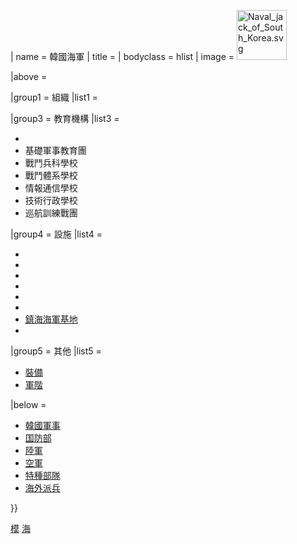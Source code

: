 {{military navigation
| style = wide
| state = {{#if: {{{state|}}} | {{{state}}} | autocollapse }}
| name = 韓國海軍
| title = {{navy|ROK|name=韓國海軍}}
| bodyclass = hlist
| image = [[File:Naval jack of South Korea.svg|80px|link=韓國海軍]]

|above = {{Link-ko|韓國海軍參謀總長|대한민국의 해군참모총장|海軍參謀總長}}

|group1 = 組織
|list1 = {{Template:Navbox subgroup
|group1 = 直轄機構
|list1 =
* {{Link-ko|韓國海軍教育司令部|대한민국 해군교육사령부|教育司令部}}
* {{Link-ko|韓國海軍軍需司令部|대한민국 해군군수사령부|軍需司令部}}
* [[鎮海海軍基地|鎮海基地司令部]]
* 調查團
* 人事團
* 戰鬥發展團
* 中央財務會計團
* 造艦團

|group2 = {{Link-ko|韓國海軍作戰司令部|대한민국 해군작전사령부|作戰司令部}}
|list2 =
* {{Link-ko|韓國海軍第1艦隊|대한민국 1함대|第1艦隊}}
* {{Link-ko|韓國海軍第2艦隊|대한민국 2함대|第2艦隊}}
* {{Link-ko|韓國海軍第3艦隊|대한민국 3함대|第3艦隊}}
* {{Link-ko|韓國海軍第5混成戰團|대한민국 5성분전단|第5混成戰團}}
* {{Link-ko|韓國海軍第6航空戰團|대한민국 6항공전단|第6航空戰團}}
* {{Link-ko|韓國海軍第7機動戰團|대한민국 7기동전단|第7機動戰團}}
* {{Link-ko|韓國海軍第9潛艇戰團|대한민국 9잠수함전단|第9潛艇戰團}}
* [[韓國海軍特戰戰團|特戰戰團]]
* 海洋戰術情報團
* 戰備戰隊

|group3 = [[韓國海軍陸戰隊|海軍陸戰隊]]
|list3 =
* {{Link-ko|韓國第1海軍陸戰師|대한민국 1해병사단|第1陸戰師}}
* [[大韓民國第2海軍陸戰師|第2陸戰師]]
* {{Link-ko|韓國第6海軍陸戰旅|대한민국 6해병여단|第6陸戰旅}}
* {{Link-ko|韓國第9海軍陸戰旅|제9해병여단|第9陸戰旅}}
* 延坪部隊
* {{Link-ko|韓國海軍陸戰隊教育訓練團|대한민국 해병대 교육훈련단|教育訓練團}}
* 兩棲支援團
}}

|group3 = 教育機構
|list3 =
* {{Link-ko|韓國海軍士官學校|대한민국 해군사관학교|海軍官校}}
* 基礎軍事教育團
* 戰鬥兵科學校
* 戰鬥體系學校
* 情報通信學校
* 技術行政學校
* 巡航訓練戰團

|group4 = 設施
|list4 =
* {{Link-ko|雞龍臺|계룡대}}
* {{Link-ko|東海海軍基地|동해 해군기지}}
* {{Link-ko|木浦海軍基地|목포 해군기지}}
* {{Link-ko|釜山海軍基地|부산 해군기지}}
* {{Link-ko|仁川海軍基地|인천 해군기지}}
* {{Link-en|濟州海軍基地|Jeju-do Naval Base}}
* [[鎮海海軍基地]]
* {{Link-ko|平澤海軍基地|평택 해군기지}}

|group5 = 其他
|list5 =
* [[韓國海軍#主要武器裝備|裝備]]
* [[韓國海軍#軍階|軍階]]

|below = 
* [[韓國軍事]]
* [[韩国国防部|国防部]]
* [[Template:韓國陸軍|陸軍]]
* [[Template:韓國空軍|空軍]]
* [[Template:韓國特種部隊|特種部隊]]
* [[Template:韓國海外派兵|海外派兵]]
}}
<noinclude>
[[Category:韓國海軍|模]]
[[Category:韓國軍事模板|海]]
</noinclude>